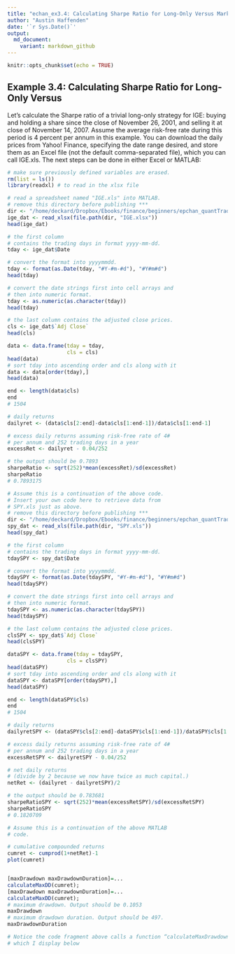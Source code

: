```yaml
---
title: "echan_ex3.4: Calculating Sharpe Ratio for Long-Only Versus Market-Neutral Strategies"
author: "Austin Haffenden"
date: '`r Sys.Date()`'
output: 
  md_document:
    variant: markdown_github
---
```


```r
knitr::opts_chunk$set(echo = TRUE)
```

## Example 3.4: Calculating Sharpe Ratio for Long-Only Versus
Let’s calculate the Sharpe ratio of a trivial long-only strategy for IGE: buying and holding a share since the close of November 26, 2001, and selling it at close of November 14, 2007. Assume the average risk-free rate during this period is 4 percent per annum in this example. You can download
the daily prices from Yahoo! Finance, specifying the date range desired,
and store them as an Excel file (not the default comma-separated file),
which you can call IGE.xls. The next steps can be done in either Excel or
MATLAB:


```r
# make sure previously defined variables are erased.
rm(list = ls())
library(readxl) # to read in the xlsx file
```

```r
# read a spreadsheet named "IGE.xls" into MATLAB.
# remove this directory before publishing ***
dir <- "/home/deckard/Dropbox/Ebooks/finance/beginners/epchan_quantTrading/data"
ige_dat <- read_xlsx(file.path(dir, "IGE.xlsx"))
head(ige_dat)                      

# the first column 
# contains the trading days in format yyyy-mm-dd.
tday <- ige_dat$Date

# convert the format into yyyymmdd.
tday <- format(as.Date(tday, "#Y-#m-#d"), "#Y#m#d")
head(tday)

# convert the date strings first into cell arrays and
# then into numeric format.
tday <- as.numeric(as.character(tday))
head(tday)

# the last column contains the adjusted close prices.
cls <- ige_dat$`Adj Close`
head(cls)

data <- data.frame(tday = tday,
                   cls = cls)
head(data)
# sort tday into ascending order and cls along with it
data <- data[order(tday),]
head(data)

end <- length(data$cls)
end
# 1504

# daily returns
dailyret <- (data$cls[2:end]-data$cls[1:end-1])/data$cls[1:end-1]

# excess daily returns assuming risk-free rate of 4#
# per annum and 252 trading days in a year
excessRet <- dailyret - 0.04/252

# the output should be 0.7893
sharpeRatio <- sqrt(252)*mean(excessRet)/sd(excessRet)
sharpeRatio
# 0.7893175
```
```r
# Assume this is a continuation of the above code.
# Insert your own code here to retrieve data from
# SPY.xls just as above.
# remove this directory before publishing ***
dir <- "/home/deckard/Dropbox/Ebooks/finance/beginners/epchan_quantTrading/data"
spy_dat <- read_xls(file.path(dir, "SPY.xls"))
head(spy_dat)      

# the first column 
# contains the trading days in format yyyy-mm-dd.
tdaySPY <- spy_dat$Date

# convert the format into yyyymmdd.
tdaySPY <- format(as.Date(tdaySPY, "#Y-#m-#d"), "#Y#m#d")
head(tdaySPY)

# convert the date strings first into cell arrays and
# then into numeric format.
tdaySPY <- as.numeric(as.character(tdaySPY))
head(tdaySPY)

# the last column contains the adjusted close prices.
clsSPY <- spy_dat$`Adj Close`
head(clsSPY)

dataSPY <- data.frame(tday = tdaySPY,
                   cls = clsSPY)
head(dataSPY)
# sort tday into ascending order and cls along with it
dataSPY <- dataSPY[order(tdaySPY),]
head(dataSPY)

end <- length(dataSPY$cls)
end
# 1504

# daily returns
dailyretSPY <- (dataSPY$cls[2:end]-dataSPY$cls[1:end-1])/dataSPY$cls[1:end-1]

# excess daily returns assuming risk-free rate of 4#
# per annum and 252 trading days in a year
excessRetSPY <- dailyretSPY - 0.04/252

# net daily returns
# (divide by 2 because we now have twice as much capital.)
netRet <- (dailyret - dailyretSPY)/2

# the output should be 0.783681
sharpeRatioSPY <- sqrt(252)*mean(excessRetSPY)/sd(excessRetSPY)
sharpeRatioSPY
# 0.1820709
```
```r
# Assume this is a continuation of the above MATLAB
# code.

# cumulative compounded returns
cumret <- cumprod(1+netRet)-1
plot(cumret)


[maxDrawdown maxDrawdownDuration]=...
calculateMaxDD(cumret);
[maxDrawdown maxDrawdownDuration]=...
calculateMaxDD(cumret);
# maximum drawdown. Output should be 0.1053
maxDrawdown
# maximum drawdown duration. Output should be 497.
maxDrawdownDuration

# Notice the code fragment above calls a function “calculateMaxDrawdown,”
# which I display below
```

